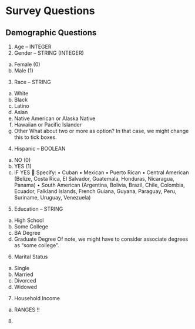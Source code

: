 # Survey Questions

## Demographic Questions
1.	Age – INTEGER
2.	Gender – STRING (INTEGER)
a.	Female (0)
b.	Male (1)
3.	Race – STRING
a.	White
b.	Black
c.	Latino
d.	Asian
e.	Native American or Alaska Native
f.	Hawaiian or Pacific Islander
g.	Other
What about two or more as option? In that case, we might change this to tick boxes. 
4.	Hispanic – BOOLEAN
a.	NO (0)
b.	YES (1)
i.	IF YES  Specify: 
•	Cuban
•	Mexican
•	Puerto Rican
•	Central American (Belize, Costa Rica, El Salvador, Guatemala, Honduras, Nicaragua, Panama)
•	South American (Argentina, Bolivia, Brazil, Chile, Colombia, Ecuador, Falkland Islands, French Guiana, Guyana, Paraguay, Peru, Suriname, Uruguay, Venezuela)
5.	Education – STRING
a.	High School
b.	Some College
c.	BA Degree
d.	Graduate Degree
Of note, we might have to consider associate degrees as “some college”. 
6.	Marital Status
a.	Single
b.	Married
c.	Divorced
d.	Widowed
7.	Household Income
a.	RANGES !!
8.	
